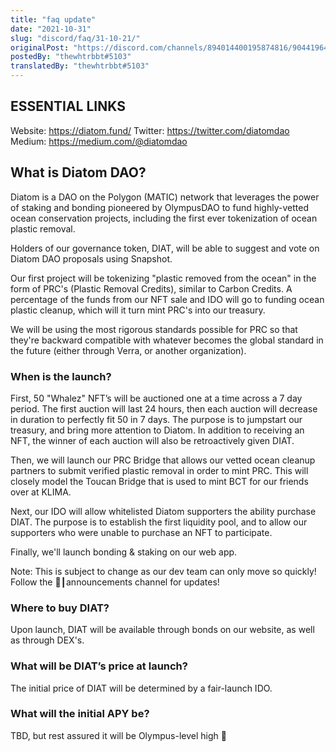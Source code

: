 ```yaml
---
title: "faq update"
date: "2021-10-31"
slug: "discord/faq/31-10-21/"
originalPost: "https://discord.com/channels/894014400195874816/904419645245775932/904441499943587920"
postedBy: "thewhtrbbt#5103"
translatedBy: "thewhtrbbt#5103"
---
```


## ESSENTIAL LINKS 

Website: https://diatom.fund/
Twitter: https://twitter.com/diatomdao
Medium: https://medium.com/@diatomdao

## What is Diatom DAO?

Diatom is a DAO on the Polygon (MATIC) network that leverages the power of staking and bonding pioneered by OlympusDAO to fund highly-vetted ocean conservation projects, including the first ever tokenization of ocean plastic removal. 

Holders of our governance token, DIAT, will be able to suggest and vote on Diatom DAO proposals using Snapshot.

Our first project will be tokenizing "plastic removed from the ocean" in the form of PRC's (Plastic Removal Credits), similar to Carbon Credits. A percentage of the funds from our NFT sale and IDO will go to funding ocean plastic cleanup, which will it turn mint PRC's into our treasury.

We will be using the most rigorous standards possible for PRC so that they're backward compatible with whatever becomes the global standard in the future (either through Verra, or another organization). 


### When is the launch?

First, 50 "Whalez" NFT’s will be auctioned one at a time across a 7 day period. The first auction will last 24 hours, then each auction will decrease in duration to perfectly fit 50 in 7 days. The purpose is to jumpstart our treasury, and bring more attention to Diatom. In addition to receiving an NFT, the winner of each auction will also be retroactively given DIAT.

Then, we will launch our PRC Bridge that allows our vetted ocean cleanup partners to submit verified plastic removal in order to mint PRC. This will closely model the Toucan Bridge that is used to mint BCT for our friends over at KLIMA. 

Next, our IDO will allow whitelisted Diatom supporters the ability purchase DIAT. The purpose is to establish the first liquidity pool, and to allow our supporters who were unable to purchase an NFT to participate.

Finally, we'll launch bonding & staking on our web app. 

Note: This is subject to change as our dev team can only move so quickly!
Follow the 📣┃announcements channel for updates!

### Where to buy DIAT? 

Upon launch, DIAT will be available through bonds on our website, as well as through DEX's.


### What will be DIAT’s price at launch?

The initial price of DIAT will be determined by a fair-launch IDO.


### What will the initial APY be?

TBD, but rest assured it will be Olympus-level high 🙂 